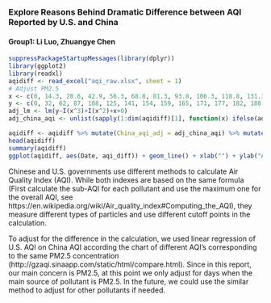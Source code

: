 ### Explore Reasons Behind Dramatic Difference between AQI Reported by U.S. and China
#### Group1: Li Luo, Zhuangye Chen

```r
suppressPackageStartupMessages(library(dplyr))
library(ggplot2)
library(readxl)
aqidiff <- read_excel("aqi_raw.xlsx", sheet = 1)
# Adjust PM2.5
x <- c(0, 14.3, 28.6, 42.9, 56.3, 68.8, 81.3, 93.8, 106.3, 118.8, 131.3, 143.8, 157.1, 171.4, 185.7, 200)
y <- c(0, 32, 62, 87, 108, 125, 141, 154, 159, 165, 171, 177, 182, 188, 194, 200)
adj_lm <- lm(y~I(x^3)+I(x^2)+x+0)
adj_china_aqi <- unlist(sapply(1:dim(aqidiff)[1], function(x) ifelse(aqidiff$Main_Pollutant[x] == "PM2.5" && !is.na(aqidiff$Main_Pollutant[x]) && aqidiff$China_AQI[x] < 200, predict(adj_lm, newdata = data.frame(x = aqidiff$China_AQI[x])), aqidiff$China_AQI[x])))

aqidiff <- aqidiff %>% mutate(China_aqi_adj = adj_china_aqi) %>% mutate(aqi_diff = US_AQI - China_aqi_adj) %>% select(Date, China_AQI, US_AQI, China_aqi_adj, aqi_diff)
head(aqidiff)
summary(aqidiff)
ggplot(aqidiff, aes(Date, aqi_diff)) + geom_line() + xlab("") + ylab("AQI Difference(U.S.-China)")
```

Chinese and U.S. governments use different methods to calculate Air Quality Index (AQI). While both indexes are based on the same formula (First calculate the sub-AQI for each pollutant and use the maximum one for the overall AQI, see https://en.wikipedia.org/wiki/Air_quality_index#Computing_the_AQI), they measure different types of particles and use different cutoff points in the calculation.

To adjust for the difference in the calculation, we used linear regression of U.S. AQI on China AQI according the chart of different AQI's corresponding to the same PM2.5 concentration (http://gzaqi.sinaapp.com/static/html/compare.html). Since in this report, our main concern is PM2.5, at this point we only adjust for days when the main source of pollutant is PM2.5. In the future, we could use the similar method to adjust for other pollutants if needed.